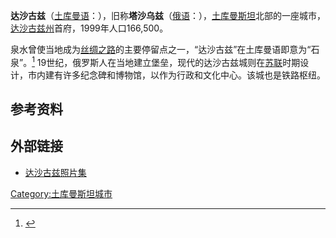 '''达沙古兹'''（[[土库曼语|土库曼语]]：{{lang|tk|Daşoguz}}），旧称'''塔沙乌兹'''（[[俄语|俄语]]：{{lang|ru|Ташауз}}），[[土库曼斯坦|土库曼斯坦]]北部的一座城市，[[达沙古兹州|达沙古兹州]]首府，1999年人口166,500。

泉水曾使当地成为[[丝绸之路|丝绸之路]]的主要停留点之一，“达沙古兹”在土库曼语即意为“石泉”。<ref>{{cite web|url=http://www.stantours.com/tm_rg_das_dc.html|title=Dashogus City|title_zh=达沙古兹城|publisher=stantours.com|accessdate=2008-03-12}}</ref> 19世纪，俄罗斯人在当地建立堡垒，现代的达沙古兹城则在[[苏联|苏联]]时期设计，市内建有许多纪念碑和博物馆，以作为行政和文化中心。该城也是铁路枢纽。

== 参考资料 ==
{{reflist}}

== 外部链接 ==
* [https://web.archive.org/web/20070928024722/http://zemlyaki.org/cpg/thumbnails.php?album=77 达沙古兹照片集]

{{coord|41|50|N|59|58|E|region:TM_type:city|display=title}}

{{土庫曼行政區劃}}

{{DEFAULTSORT:Daşoguz}}
[[Category:土库曼斯坦城市|Category:土库曼斯坦城市]]
{{turkmenistan-geo-stub}}